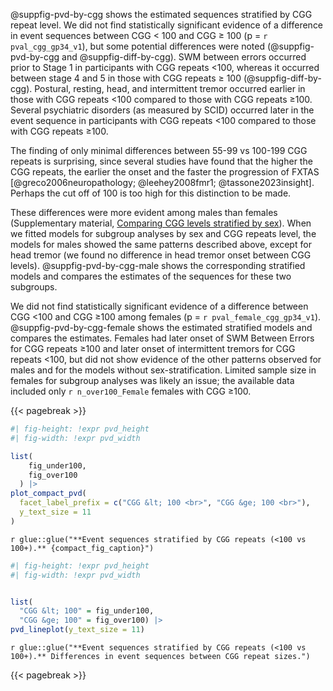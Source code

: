 @suppfig-pvd-by-cgg shows the estimated sequences 
stratified by CGG repeat level.
We did not find statistically significant evidence of a difference in event sequences
between CGG < 100 and CGG ≥ 100 (p = `r pval_cgg_gp34_v1`),
but some potential differences were noted
(@suppfig-pvd-by-cgg and @suppfig-diff-by-cgg).
SWM between errors occurred prior to Stage 1
in participants with CGG repeats <100,
whereas it occurred between stage 4 and 5 in those with CGG repeats ≥ 100
(@suppfig-diff-by-cgg).
Postural, resting, head, and intermittent tremor occurred earlier
in those with CGG repeats <100 compared to those with CGG repeats ≥100.
Several psychiatric disorders (as measured by SCID) occurred
later in the event sequence in participants with CGG repeats <100
compared to those with CGG repeats ≥100.

The finding of only minimal differences 
between 55-99 vs 100-199 CGG repeats is surprising, 
since several studies have found that the higher the CGG repeats,
the earlier the onset and the faster the progression of FXTAS 
[@greco2006neuropathology; @leehey2008fmr1; @tassone2023insight]. 
Perhaps the cut off of 100 is too high for this distinction to be made.

These differences were more evident among males than females
(Supplementary material, [Comparing CGG levels stratified by sex](#sec-cgg-strat-sex)).
When we fitted models for subgroup analyses by sex and CGG repeats level,
the models for males showed the same patterns described above,
except for head tremor
(we found no difference in head tremor onset between CGG levels).
@suppfig-pvd-by-cgg-male
shows the corresponding stratified models and
compares the estimates of the sequences for these two subgroups.


We did not find statistically significant evidence of
a difference between CGG <100 and CGG ≥100 among females
(p = `r pval_female_cgg_gp34_v1`).
@suppfig-pvd-by-cgg-female
shows the estimated stratified models
and compares the estimates.
Females had later onset of SWM Between Errors for CGG repeats ≥100
and later onset of intermittent tremors for CGG repeats <100,
but did not show evidence of the other patterns observed for males and
for the models without sex-stratification.
Limited sample size in females for subgroup analyses 
was likely an issue;
the available data included only `r n_over100_Female` females with CGG ≥100.

{{< pagebreak >}}

::: {#suppfig-pvd-by-cgg}

```r
#| fig-height: !expr pvd_height
#| fig-width: !expr pvd_width

list(
    fig_under100,
    fig_over100
  ) |> 
plot_compact_pvd(
  facet_label_prefix = c("CGG &lt; 100 <br>", "CGG &ge; 100 <br>"),
  y_text_size = 11
)


```

`r glue::glue("**Event sequences stratified by CGG repeats (<100 vs 100+).** {compact_fig_caption}")`
:::

::: {#suppfig-diff-by-cgg}

```r
#| fig-height: !expr pvd_height
#| fig-width: !expr pvd_width


list(
  "CGG &lt; 100" = fig_under100,
  "CGG &ge; 100" = fig_over100) |>
pvd_lineplot(y_text_size = 11)
```

`r glue::glue("**Event sequences stratified by CGG repeats (<100 vs 100+).** Differences in event sequences between CGG repeat sizes.")`
:::


{{< pagebreak >}}
